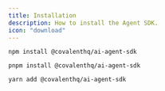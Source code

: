 ```yaml
---
title: Installation
description: How to install the Agent SDK.
icon: "download"
---
```


<CodeGroup>

```shell npm
npm install @covalenthq/ai-agent-sdk
```

```shell pnpm
pnpm install @covalenthq/ai-agent-sdk
```

```shell yarn
yarn add @covalenthq/ai-agent-sdk
```

</CodeGroup>
